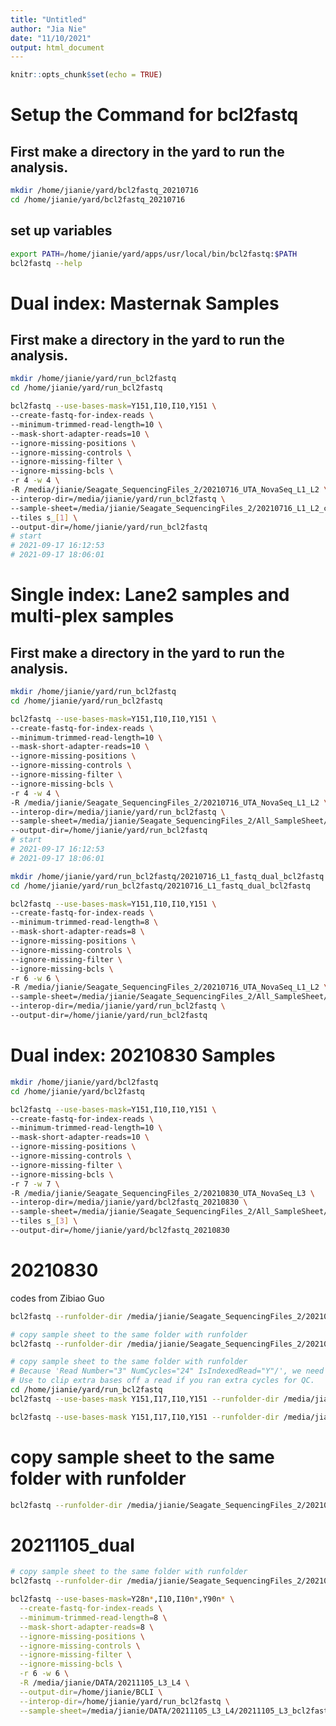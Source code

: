```yaml
---
title: "Untitled"
author: "Jia Nie"
date: "11/10/2021"
output: html_document
---
```


```r
knitr::opts_chunk$set(echo = TRUE)
```

# Setup the Command for bcl2fastq
## First make a directory in the yard to run the analysis.
```bash
mkdir /home/jianie/yard/bcl2fastq_20210716
cd /home/jianie/yard/bcl2fastq_20210716
``` 

## set up variables
```bash
export PATH=/home/jianie/yard/apps/usr/local/bin/bcl2fastq:$PATH
bcl2fastq --help
```

# Dual index: Masternak Samples  
## First make a directory in the yard to run the analysis.
```bash
mkdir /home/jianie/yard/run_bcl2fastq
cd /home/jianie/yard/run_bcl2fastq
```

```bash
bcl2fastq --use-bases-mask=Y151,I10,I10,Y151 \
--create-fastq-for-index-reads \
--minimum-trimmed-read-length=10 \
--mask-short-adapter-reads=10 \
--ignore-missing-positions \
--ignore-missing-controls \
--ignore-missing-filter \
--ignore-missing-bcls \
-r 4 -w 4 \
-R /media/jianie/Seagate_SequencingFiles_2/20210716_UTA_NovaSeq_L1_L2 \
--interop-dir=/media/jianie/yard/run_bcl2fastq \
--sample-sheet=/media/jianie/Seagate_SequencingFiles_2/20210716_L1_L2_cellranger/Nie1_SampleSheet_Dual.csv \
--tiles s_[1] \
--output-dir=/home/jianie/yard/run_bcl2fastq
# start
# 2021-09-17 16:12:53
# 2021-09-17 18:06:01
```

# Single index: Lane2 samples and multi-plex samples
## First make a directory in the yard to run the analysis.
```bash
mkdir /home/jianie/yard/run_bcl2fastq
cd /home/jianie/yard/run_bcl2fastq
```
```bash
bcl2fastq --use-bases-mask=Y151,I10,I10,Y151 \
--create-fastq-for-index-reads \
--minimum-trimmed-read-length=10 \
--mask-short-adapter-reads=10 \
--ignore-missing-positions \
--ignore-missing-controls \
--ignore-missing-filter \
--ignore-missing-bcls \
-r 4 -w 4 \
-R /media/jianie/Seagate_SequencingFiles_2/20210716_UTA_NovaSeq_L1_L2 \
--interop-dir=/media/jianie/yard/run_bcl2fastq \
--sample-sheet=/media/jianie/Seagate_SequencingFiles_2/All_SampleSheet/bcl2fastq/20210716_Nie2_SampleSheet_Single.csv \
--output-dir=/home/jianie/yard/run_bcl2fastq
# start
# 2021-09-17 16:12:53
# 2021-09-17 18:06:01
```

```bash
mkdir /home/jianie/yard/run_bcl2fastq/20210716_L1_fastq_dual_bcl2fastq
cd /home/jianie/yard/run_bcl2fastq/20210716_L1_fastq_dual_bcl2fastq
```
```bash
bcl2fastq --use-bases-mask=Y151,I10,I10,Y151 \
--create-fastq-for-index-reads \
--minimum-trimmed-read-length=8 \
--mask-short-adapter-reads=8 \
--ignore-missing-positions \
--ignore-missing-controls \
--ignore-missing-filter \
--ignore-missing-bcls \
-r 6 -w 6 \
-R /media/jianie/Seagate_SequencingFiles_2/20210716_UTA_NovaSeq_L1_L2 \
--sample-sheet=/media/jianie/Seagate_SequencingFiles_2/All_SampleSheet/bcl2fastq/SampleSheet_Dual_L1_bcl2fastq.csv \
--interop-dir=/media/jianie/yard/run_bcl2fastq \
--output-dir=/home/jianie/yard/run_bcl2fastq
```

# Dual index: 20210830 Samples  
```bash
mkdir /home/jianie/yard/bcl2fastq
cd /home/jianie/yard/bcl2fastq
```
```bash
bcl2fastq --use-bases-mask=Y151,I10,I10,Y151 \
--create-fastq-for-index-reads \
--minimum-trimmed-read-length=10 \
--mask-short-adapter-reads=10 \
--ignore-missing-positions \
--ignore-missing-controls \
--ignore-missing-filter \
--ignore-missing-bcls \
-r 7 -w 7 \
-R /media/jianie/Seagate_SequencingFiles_2/20210830_UTA_NovaSeq_L3 \
--interop-dir=/media/jianie/yard/bcl2fastq_20210830 \
--sample-sheet=/media/jianie/Seagate_SequencingFiles_2/All_SampleSheet/20210830_L3_SampleSheet_Dual.csv \
--tiles s_[3] \
--output-dir=/home/jianie/yard/bcl2fastq_20210830
```

# 20210830
codes from Zibiao Guo 
```bash
bcl2fastq --runfolder-dir /media/jianie/Seagate_SequencingFiles_2/20210830_UTA_NovaSeq_L3_cbcl --output-dir /home/jianie/BCLI --sample-sheet /media/jianie/Seagate_SequencingFiles_2/20210830_UTA_NovaSeq_L3_cbcl/20210830_L3_SampleSheet_Dual.csv
```

```bash
# copy sample sheet to the same folder with runfolder
bcl2fastq --runfolder-dir /media/jianie/Seagate_SequencingFiles_2/20210830_UTA_NovaSeq_L3_cbcl --output-dir /home/jianie/BCLI --sample-sheet /media/jianie/Seagate_SequencingFiles_2/20210830_UTA_NovaSeq_L3_cbcl.csv
```

```bash
# copy sample sheet to the same folder with runfolder
# Because 'Read Number="3" NumCycles="24" IsIndexedRead="Y"/', we need to use '--use-bases-mask'
# Use to clip extra bases off a read if you ran extra cycles for QC.
cd /home/jianie/yard/run_bcl2fastq
bcl2fastq --use-bases-mask Y151,I17,I10,Y151 --runfolder-dir /media/jianie/Seagate_SequencingFiles_2/20210830_UTA_NovaSeq_L3_cbcl --output-dir /home/jianie/BCLI --sample-sheet /media/jianie/Seagate_SequencingFiles_2/20210830_UTA_NovaSeq_L3_cbcl.csv

bcl2fastq --use-bases-mask Y151,I17,I10,Y151 --runfolder-dir /media/jianie/Seagate_SequencingFiles_2/20210830_UTA_NovaSeq_L3_cbcl --output-dir /home/jianie/BCLI --sample-sheet /media/jianie/Seagate_SequencingFiles_2/20210830_UTA_NovaSeq_L3_cbcl.csv
```

# copy sample sheet to the same folder with runfolder
```bash
bcl2fastq --runfolder-dir /media/jianie/Seagate_SequencingFiles_2/20210830_UTA_NovaSeq_L3_cbcl --output-dir /home/jianie/BCLI --sample-sheet /media/jianie/Seagate_SequencingFiles_2/20210830_UTA_NovaSeq_L3_cbcl/20210830_L3_SampleSheet_Dual.csv
```

# 20211105_dual
```bash
# copy sample sheet to the same folder with runfolder
bcl2fastq --runfolder-dir /media/jianie/Seagate_SequencingFiles_2/20210830_UTA_NovaSeq_L3_cbcl --output-dir /home/jianie/BCLI --sample-sheet /media/jianie/Seagate_SequencingFiles_2/20210830_UTA_NovaSeq_L3_cbcl/20210830_L3_SampleSheet_Dual.csv
```



```bash
bcl2fastq --use-bases-mask=Y28n*,I10,I10n*,Y90n* \
  --create-fastq-for-index-reads \
  --minimum-trimmed-read-length=8 \
  --mask-short-adapter-reads=8 \
  --ignore-missing-positions \
  --ignore-missing-controls \
  --ignore-missing-filter \
  --ignore-missing-bcls \
  -r 6 -w 6 \
  -R /media/jianie/DATA/20211105_L3_L4 \
  --output-dir=/home/jianie/BCLI \
  --interop-dir=/home/jianie/yard/run_bcl2fastq \
  --sample-sheet=/media/jianie/DATA/20211105_L3_L4/20211105_L3_bcl2fastq_dual.csv
```

